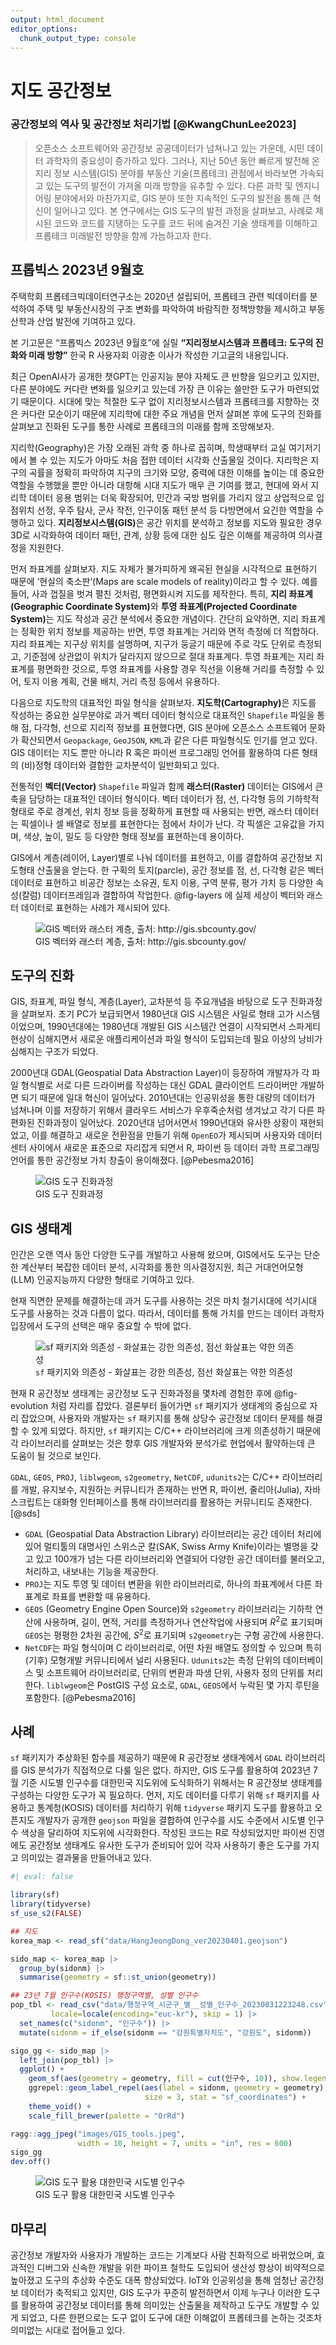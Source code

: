 ```yaml
---
output: html_document
editor_options: 
  chunk_output_type: console
---
```


# 지도 공간정보

::: {.callout-note}

### 공간정보의 역사 및 공간정보 처리기법 [@KwangChunLee2023]

> 오픈소스 소프트웨어와 공간정보 공공데이터가 넘쳐나고 있는 가운데, 시민 데이터 과학자의 중요성이 증가하고 있다. 
> 그러나, 지난 50년 동안 빠르게 발전해 온 지리 정보 시스템(GIS) 분야를 부동산 기술(프롭테크) 관점에서 바라보면 가속되고 있는 도구의 발전이 가져올 미래 방향을 유추할 수 있다. 
> 다른 과학 및 엔지니어링 분야에서와 마찬가지로, GIS 분야 또한 지속적인 도구의 발전을 통해 큰 혁신이 일어나고 있다. 
> 본 연구에서는 GIS 도구의 발전 과정을 살펴보고, 사례로 제시된 코드와 코드를 지탱하는 도구를 코드 뒤에 숨겨진 기술 생태계를 이해하고 프롭테크 미래발전 방향을 함께 가늠하고자 한다.

:::

::: {.callout-note}
## 프롭빅스 2023년 9월호

주택학회 프롭테크빅데이터연구소는 2020년 설립되어, 프롭테크 관련 빅데이터를 분석하여 주택 및 부동산시장의 구조 변화를 파악하여 바람직한 정책방향을 제시하고 부동산학과 산업 발전에 기여하고 있다.

본 기고문은 "프롭빅스 2023년 9월호"에 실릴 **"지리정보시스템과 프롭테크: 도구의 진화와 미래 방향"** 한국 R 사용자회 이광춘 이사가 작성한 기고글의 내용입니다.
:::


최근 OpenAI사가 공개한 챗GPT는 인공지능 분야 자체도 큰 반향을 일으키고 있지만,
다른 분야에도 커다란 변화를 일으키고 있는데 가장 큰 이유는 쓸만한 도구가 마련되었기 때문이다.
시대에 맞는 적절한 도구 없이 지리정보시스템과 프롭테크를 지향하는 것은 커다란 모순이기 때문에
지리학에 대한 주요 개념을 먼저 살펴본 후에 도구의 진화를 살펴보고 
진화된 도구를 통한 사례로 프롭테크의 미래를 함께 조망해보자.

지리학(Geography)은 가장 오래된 과학 중 하나로 꼽히며, 
학생때부터 교실 여기저기에서 볼 수 있는 지도가 아마도 처음 접한 데이터 시각화 산출물일 것이다.
지리학은 지구의 곡률을 정확히 파악하여 지구의 크기와 모양, 중력에 대한 이해를 높이는 데 중요한 역할을 
수행했을 뿐만 아니라 대항해 시대 지도가 매우 큰 기여를 했고,
현대에 와서 지리학 데이터 응용 범위는 더욱 확장되어, 
민간과 국방 범위를 가리지 않고 상업적으로 입점위치 선정, 
우주 탐사, 군사 작전, 인구이동 패턴 분석 등 다방면에서 요긴한 역할을 수행하고 있다. 
**지리정보시스템(GIS)**은 공간 위치를 분석하고 정보를 지도와 필요한 경우 3D로 시각화하여 
데이터 패턴, 관계, 상황 등에 대한 심도 깊은 이해를 제공하여 의사결정을 지원한다.

먼저 좌표계를 살펴보자. 지도 자체가 불가피하게 왜곡된 현실을 시각적으로 표현하기 때문에 '현실의 축소판'(Maps are scale models of reality)이라고 할 수 있다. 예를 들어, 사과 껍질을 벗겨 펼친 것처럼, 평면화시켜 지도를 제작한다. 특히, **지리 좌표계(Geographic Coordinate System)**와 **투영 좌표계(Projected Coordinate System)**는 지도 작성과 공간 분석에서 중요한 개념이다. 간단히 요약하면, 지리 좌표계는 정확한 위치 정보를 제공하는 반면, 투영 좌표계는 거리와 면적 측정에 더 적합하다. 
지리 좌표계는 지구상 위치를 설명하며, 지구가 둥글기 때문에 주로 각도 단위로 측정되고, 기준점에 상관없이 위치가 달라지지 않으므로 절대 좌표계다. 투영 좌표계는 지리 좌표계를 평면화한 것으로, 투영 좌표계를 사용할 경우 직선을 이용해 거리를 측정할 수 있어, 토지 이용 계획, 건물 배치, 거리 측정 등에서 유용하다. 

다음으로 지도학의 대표적인 파일 형식을 살펴보자. 
**지도학(Cartography)**은 지도를 작성하는 중요한 실무분야로 
과거 벡터 데이터 형식으로 대표적인 `Shapefile` 파일을 통해 
점, 다각형, 선으로 지리적 정보를 표현했다면,
GIS 분야에 오픈소스 소프트웨어 문화가 확산되면서 
`Geopackage`, `GeoJSON`, `KML`과 같은 다른 파일형식도 인기를 얻고 있다. 
GIS 데이터는 지도 뿐만 아니라 R 혹은 파이썬 프로그래밍 언어를 활용하여
다른 형태의 (비)정형 데이터와 결합한 교차분석이 일반화되고 있다.

전통적인 **벡터(Vector)** `Shapefile` 파일과 함께 **래스터(Raster)** 데이터는 
GIS에서 큰 축을 담당하는 대표적인 데이터 형식이다. 
벡터 데이터가 점, 선, 다각형 등의 기하학적 형태로 
주로 경계선, 위치 정보 등을 정확하게 표현할 때 사용되는 반면, 
래스터 데이터는 픽셀이나 셀 배열로 정보를 표현한다는 점에서 차이가 난다.
각 픽셀은 고유값을 가지며, 색상, 높이, 밀도 등 다양한 형태 정보를 표현하는데 용이하다.

GIS에서 계층(레이어, Layer)별로 나눠 데이터를 표현하고, 이를 결합하여 공간정보 지도형태 산출물을 얻는다.
한 구획의 토지(parcle), 공간 정보를  점, 선, 다각형 같은 벡터 데이터로 표현하고 
비공간 정보는 소유권, 토지 이용, 구역 분류, 평가 가치 등 다양한 속성(칼럼) 데이터프레임과 결합하여 작업한다.
@fig-layers 에 실제 세상이 벡터와 래스터 데이터로 표현하는 사례가 제시되어 있다.

![GIS 벡터와 래스터 계층, 출처: http://gis.sbcounty.gov/](images/gis_layers.jpg){#fig-layers}


## 도구의 진화

GIS, 좌표계, 파일 형식, 계층(Layer), 교차분석 등 주요개념을 바탕으로 도구 진화과정을 살펴보자.
초기 PC가 보급되면서 1980년대 GIS 시스템은 사일로 형태 고가 시스템이었으며, 
1990년대에는 1980년대 개발된 GIS 시스템간 연결이 시작되면서 스파게티 현상이 심해지면서
새로운 애플리케이션과 파일 형식이 도입되는데 필요 이상의 낭비가 심해지는 구조가 되었다.

2000년대 GDAL(Geospatial Data Abstraction Layer)이 등장하여 
개발자가 각 파일 형식별로 서로 다른 드라이버를 작성하는 대신 GDAL 클라이언트 드라이버만 개발하면 되기 때문에 
일대 혁신이 일어났다. 2010년대는 인공위성을 통한 대량의 데이터가 넘쳐나며 이를 저장하기 위해서 클라우드 서비스가 우후죽순처럼 생겨났고 각기 다른 파편화된 진화과정이 일어났다.
2020년대 넘어서면서 1990년대와 유사한 상황이 재현되었고, 
이를 해결하고 새로운 전환점을 만들기 위해 `OpenEO`가 제시되며 
사용자와 데이터 센터 사이에서 새로운 표준으로 자리잡게 되면서 
R, 파이썬 등 데이터 과학 프로그래밍 언어를 통한 공간정보 가치 창출이 용이해졌다. [@Pebesma2016]

![GIS 도구 진화과정](images/gis_evolution.jpg)


## GIS 생태계 

인간은 오랜 역사 동안 다양한 도구를 개발하고 사용해 왔으며, 
GIS에서도 도구는 단순한 계산부터 복잡한 데이터 분석, 시각화를 통한 
의사결정지원, 최근 거대언어모형(LLM) 인공지능까지 다양한 형태로 기여하고 있다.

현재 직면한 문제를 해결하는데 과거 도구를 사용하는 것은 마치 철기시대에 석기시대 도구를
사용하는 것과 다름이 없다. 따라서, 데이터를 통해 가치를 만드는 데이터 과학자 입장에서
도구의 선택은 매우 중요할 수 밖에 없다.

![`sf` 패키지와 의존성 - 화살표는 강한 의존성, 점선 화살표는 약한 의존성](images/sf_deps.png){#fig-evolution}

현재 R 공간정보 생태계는 공간정보 도구 진화과정을 몇차례 경험한 후에 @fig-evolution 처럼 자리를 잡았다. 결론부터 들어가면 `sf` 패키지가 생태계의 중심으로 자리 잡았으며, 
사용자와 개발자는 `sf` 패키지를 통해 상당수 공간정보 데이터 문제를 해결할 수 있게 되었다. 
하지만, `sf` 패키지는 C/C++ 라이브러리에 크게 의존성하기 때문에 각 라이브러리를 살펴보는 것은 향후 GIS 개발자와 분석가로 현업에서 활약하는데 큰 도움이 될 것으로 보인다.

`GDAL`, `GEOS`, `PROJ`, `liblwgeom`, `s2geometry`, `NetCDF`, `udunits2`는 
C/C++ 라이브러리를 개발, 유지보수, 지원하는 커뮤니티가 존재하는 반면 R, 파이썬,
줄리아(Julia), 자바스크립트는 대화형 인터페이스를 통해 라이브러리를 활용하는 
커뮤니티도 존재한다. [@sds]

- `GDAL` (Geospatial Data Abstraction Library) 라이브러리는 
공간 데이터 처리에 있어 멀티툴의 대명사인 스위스군 칼(SAK, Swiss Army Knife)이라는 별명을 갖고 있고 100개가 넘는 다른 라이브러리와 연결되어 다양한 공간 데이터를 불러오고, 처리하고, 내보내는 기능을 제공한다.
- `PROJ`는 지도 투영 및 데이터 변환을 위한 라이브러리로, 하나의 좌표계에서 다른 좌표계로  좌표를 변환할 때 유용하다. 
- `GEOS` (Geometry Engine Open Source)와 `s2geometry` 라이브러리는 기하학 연산에 사용하며, 길이, 면적, 거리를 측정하거나 연산작업에 사용되며 $R^2$로 표기되며 `GEOS`는 평평한 2차원 공간에, $S^2$로 표기되며 `s2geometry`는 구형 공간에 사용한다.
- `NetCDF`는 파일 형식이며 C 라이브러리로, 어떤 차원 배열도 정의할 수 있으며 특히 (기후) 모형개발 커뮤니티에서 널리 사용된다. `Udunits2`는 측정 단위의 데이터베이스 및 소프트웨어 라이브러리로, 단위의 변환과 파생 단위, 사용자 정의 단위를 처리한다. `liblwgeom`은 PostGIS 구성 요소로, `GDAL`, `GEOS`에서 누락된 몇 가지 루틴을 포함한다. [@Pebesma2016]


## 사례

`sf` 패키지가 추상화된 함수를 제공하기 때문에
R 공간정보 생태계에서 `GDAL` 라이브러리를 GIS 분석가가 직접적으로 다룰 일은 없다.
하지만, GIS 도구를 활용하여 2023년 7월 기준 시도별 인구수를 대한민국 지도위에 
도식화하기 위해서는 R 공간정보 생태계를 구성하는 다양한 도구가 꼭 필요하다.
먼저, 지도 데이터를 다루기 위해 `sf` 패키지를 사용하고 통계청(KOSIS) 데이터를 처리하기 위해
`tidyverse` 패키지 도구를 활용하고 오픈지도 개발자가 공개한 `geojson` 파일을 
결합하여 인구수를 시도 수준에서 시도별 인구수 색상을 달리하여 지도위에 시각화한다.
작성된 코드는 R로 작성되었지만 파이썬 진영에도 공간정보 생태계도 유사한 도구가 준비되어 있어 
각자 사용하기 좋은 도구를 가지고 의미있는 결과물을 만들어내고 있다.

```r
#| eval: false

library(sf)
library(tidyverse)
sf_use_s2(FALSE)

## 지도
korea_map <- read_sf("data/HangJeongDong_ver20230401.geojson")

sido_map <- korea_map |> 
  group_by(sidonm) |> 
  summarise(geometry = sf::st_union(geometry))

## 23년 7월 인구수(KOSIS) 행정구역별, 성별 인구수
pop_tbl <- read_csv("data/행정구역_시군구_별__성별_인구수_20230831223248.csv",
         locale=locale(encoding="euc-kr"), skip = 1) |> 
  set_names(c("sidonm", "인구수")) |> 
  mutate(sidonm = if_else(sidonm == "강원특별자치도", "강원도", sidonm))

sigo_gg <- sido_map |> 
  left_join(pop_tbl) |> 
  ggplot() +
    geom_sf(aes(geometry = geometry, fill = cut(인구수, 10)), show.legend = FALSE) +
    ggrepel::geom_label_repel(aes(label = sidonm, geometry = geometry), 
                              size = 3, stat = "sf_coordinates") +
    theme_void() +
    scale_fill_brewer(palette = "OrRd")

ragg::agg_jpeg("images/GIS_tools.jpeg",
               width = 10, height = 7, units = "in", res = 600)
sigo_gg
dev.off()
```


![GIS 도구 활용 대한민국 시도별 인구수](images/GIS_tools.jpeg)

## 마무리

공간정보 개발자와 사용자가 개발하는 코드는 기계보다 사람 친화적으로 바뀌었으며,
효과적인 디버그와 신속한 개발을 위한 파이프 철학도 도입되어 
생산성 향상이 비약적으로 높아졌고 도구의 추상화 수준도 대폭 향상되었다. 
IoT와 인공위성을 통해 엄청난 공간정보 데이터가 축적되고 있지만,
GIS 도구가 꾸준히 발전하면서 이제 누구나 이러한 도구를 활용하여 공간정보 데이터를 통해 
의미있는 산출물을 제작하고 도구도 개발할 수 있게 되었고, 
다른 한편으로는 도구 없이 도구에 대한 이해없이 프롭테크를 논하는 것조차 의미없는 시대로 접어들고 있다.

